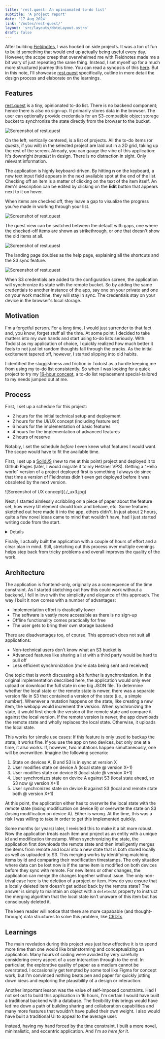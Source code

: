 ```yaml
---
title: 'rest.quest: An opinionated to-do list'
subtitle: 'A project report'
date: '17 Aug 2024'
link: '/notes/rest-quest/'
layout: 'src/layouts/NoteLayout.astro'
draft: false
---
```



After building [Fieldnotes](/notes/fieldnotes), I was hooked on side projects. It
was a ton of fun to build something that would end up actually being useful every day.
However, the scope creep that overwhelmed me with Fieldnotes made me a bit wary of just
repeating the same thing. Instead, I set myself up for a much more structured journey this
time. You can read a synopsis of this [here](/notes/16-hour-projects). But in this
note, I'll showcase [rest.quest](https://rest.quest) specifically, outline in more detail the design
process and elaborate on the learnings.

## Features

[rest.quest](https://rest.quest) is a tiny, opinionated to-do list. There is no backend
component; hence there is also no sign-up. It primarily stores data in the browser. The user can
optionally provide credentials for an S3-compatible object storage bucket to synchronize the state
directly from the browser to the bucket.

![Screenshot of rest.quest](./_app1.png)

On the left, vertically centered, is a list of projects. All the to-do items (or
_quests_, if you will) in the selected project are laid out in a 2D grid, taking up the
rest of the screen. Already, you can gauge the vibe of this application: It's downright
_brutalist_ in design. There is no distraction in sight. Only relevant information.

The application is highly keyboard-driven. By hitting **n** on the keyboard, a new text input
field appears in the next available spot at the end of the list. Checking off an item is a matter
of clicking on the text of the item itself. An item's description can be edited by clicking on the
**Edit** button that appears next to it on hover.

When items are checked off, they leave a gap to visualize the progress you've made in working
through your list.

![Screenshot of rest.quest](./_app4.png)

The quest view can be switched between the default with gaps, one where the checked-off items are
shown as strikethrough, or one that doesn't show the old items at all.

![Screenshot of rest.quest](./_app2.png)

The landing page doubles as the help page, explaining all the shortcuts and the S3 sync feature.

![Screenshot of rest.quest](./_app3.png)

When S3 credentials are added to the configuration screen, the application will synchronize its
state with the remote bucket. So by adding the same credentials to another instance of the app,
say one on your private and one on your work machine, they will stay in sync. The credentials stay
on your device in the browser's local storage.

## Motivation

I'm a forgetful person. For a long time, I would just surrender to that fact and, you know, forget
stuff all the time. At some point, I decided to take matters into my own hands and start using
to-do lists seriously. With Todoist as my application of choice, I quickly realized how much
better it feels to not just let random thoughts fall through the cracks. As the initial excitement
tapered off, however, I started slipping into old habits.

I identified the sluggishness and friction in Todoist as a hurdle keeping me from using my to-do
list consistently. So when I was looking for a quick project to try my
[16-hour concept](/notes/16-hour-projects), a to-do list replacement special-tailored
to my needs jumped out at me.

## Process

First, I set up a schedule for this project:

- 2 hours for the initial technical setup and deployment
- 2 hours for the UI/UX concept (including feature set)
- 6 hours for the implementation of basic features
- 4 hours for the implementation of advanced features
- 2 hours of reserve

Notably, I set the schedule _before_ I even knew what features I would want. The scope
would have to fit the available time.

First, I set up a [SolidJS](https://www.solidjs.com/) (new to me at this point) project
and deployed it to Github Pages (later, I would migrate it to my Hetzner VPS). Getting a "Hello
world" version of a project deployed first is something I always do since that time a version of
Fieldnotes didn't even get deployed before it was obsoleted by the next version.

<div class="md:w-1/2 w-full mx-auto">
	![Screenshot of UX concept](./_ux3.jpg)
</div>

Next, I started aimlessly scribbling on a piece of paper about the feature set, how every UI
element should look and behave, etc. Some features sketched out here made it into the app, others
didn't. In just about 2 hours, quite a few novel ideas came to mind that wouldn't have, had I just
started writing code from the start.

<Details title="Full UX concept">
	<div class="md:w-1/2 w-full mx-auto">
		![Screenshot of UX concept](./_ux1.jpg)
		![Screenshot of UX concept](./_ux2.jpg)
		![Screenshot of UX concept](./_ux3.jpg)
		![Screenshot of UX concept](./_ux4.jpg)
		![Screenshot of UX concept](./_ux5.jpg)
		![Screenshot of UX concept](./_ux6.jpg)
		![Screenshot of UX concept](./_ux7.jpg)
		![Screenshot of UX concept](./_ux8.jpg)
	</div>
</Details>

Finally, I actually built the application with a couple of hours of effort and a clear plan in
mind. Still, stretching out this process over multiple evenings helps step back from tricky
problems and overall improves the quality of the work.

## Architecture

The application is frontend-only, originally as a consequence of the time constraint. As I started
sketching out how this could work without a backend, I fell in love with the simplicity and
elegance of this approach. The way I built it now comes with a number of advantages:

- Implementation effort is drastically lower
- The software is vastly more accessible as there is no sign-up
- Offline functionality comes practically for free
- The user gets to bring their own storage backend

There are disadvantages too, of course. This approach does not suit all applications:

- Non-technical users don't know what an S3 bucket is
- Advanced features like sharing a list with a third party would be hard to pull off
- Less efficient synchronization (more data being sent and received)

One topic that is worth discussing a bit further is synchronization. In the original
implementation described here, the application would only ever upload or download the full state
in one big JSON file. To determine whether the local state or the remote state is newer, there was
a separate version file in S3 that contained a version of the state (i.e., a simple number).
Whenever a mutation happens on the state, like creating a new item, the webapp would increment the
version. When synchronizing the state, it would first check the version of the remote state and
compare it against the local version. If the remote version is newer, the app downloads the remote
state and wholly replaces the local state. Otherwise, it uploads the local state.

This works for simple use cases: If this feature is only used to backup the state, it works fine.
If you use the app on two devices, but only one at a time, it also works. If, however, two
mutations happen simultaneously, one will be overwritten. Imagine the following scenario:

1. State on devices A, B and S3 is in sync at version X
2. User modifies state on device A (local state @ version X+1)
3. User modifies state on device B (local state @ version X+1)
4. User synchronizes state on device A against S3 (local state ahead, so S3 now @ version X+1)
5. User synchronizes state on device B against S3 (local and remote state both @ version X+1)

At this point, the application either has to overwrite the local state with the remote state
(losing modification on device B) or overwrite the state on S3 (losing modification on device A).
Either is wrong. At the time, this was a risk I was willing to take in order to get this
implemented quickly.

Some months (or years) later, I revisited this to make it a bit more robust. Now the application
treats each item and project as an entity with a unique id and modification timestamp. When
synchronizing the state, the application first downloads the remote state and then intelligently
merges the items from remote and local into a new state that is both stored locally as well as
uploaded to S3. This merging works by identifying matching items by id and comparing their
modification timestamps. The only situation where data can be lost now is if the same item is
modified on both devices before they sync with remote. For new items or other changes, the
application can merge the changes together without issue. The only non-trival case here is the
deletion of a project or item. How do you ensure that a locally deleted item doesn't get added
back by the remote state? The answer is simply to maintain an object with a `deletedAt`
property to instruct the merging algorithm that the local state isn't unaware of this item but has
consciously deleted it.

The keen reader will notice that there are more capabable (and thought-through) data structures to
solve this problem, like [CRDTs](https://en.wikipedia.org/wiki/Conflict-free_replicated_data_type).

## Learnings

The main revelation during this project was just how effective it is to spend more time than one
would like brainstorming and conceptualizing an application. Many hours of coding were avoided by
very carefully considering every aspect of a user interaction through to the end. In particular,
the explorative quality of paper as a medium cannot be overstated. I occasionally get tempted by
some tool like Figma for concept work, but I'm convinced nothing beats pen and paper for quickly
jotting down ideas and exploring the plausibility of a design or interaction.

Another important lesson was the value of self-imposed constraints. Had I not set out to build
this application in 16 hours, I'm certain I would have built a traditional backend with a
database. The flexibility this brings would have led me down a path of building sharing and
collaboration capabilities and many more features that wouldn't have pulled their own weight. I
also would have built a traditional UI to appeal to the average user.

Instead, having my hand forced by the time constraint, I built a more novel, minimalistic, and
eccentric application. And I'm _so here for it_.
